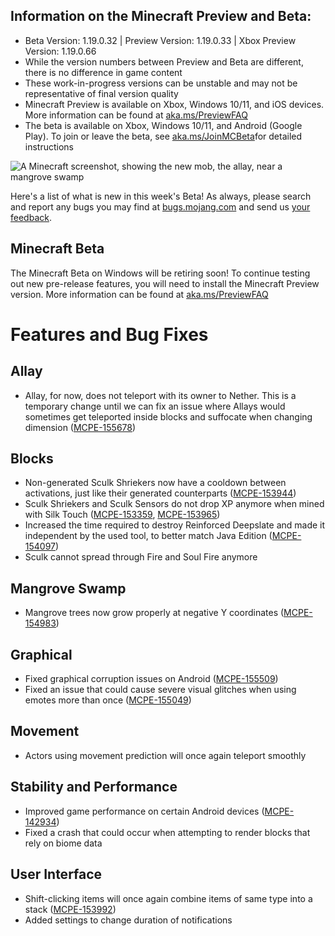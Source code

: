 ## Information on the Minecraft Preview and Beta: 

-   Beta Version: 1.19.0.32 | Preview Version: 1.19.0.33 | Xbox Preview Version: 1.19.0.66
-   While the version numbers between Preview and Beta are different, there is no difference in game content
-   These work-in-progress versions can be unstable and may not be representative of final version quality
-   Minecraft Preview is available on Xbox, Windows 10/11, and iOS devices. More information can be found at [aka.ms/PreviewFAQ](http://aka.ms/PreviewFAQ)
-   The beta is available on Xbox, Windows 10/11, and Android (Google Play). To join or leave the beta, see [aka.ms/JoinMCBeta](https://aka.ms/JoinMCBeta)for detailed instructions 

![A Minecraft screenshot, showing the new mob, the allay, near a mangrove swamp](https://feedback.minecraft.net/hc/article_attachments/6183833141901/beta19_6_16x9.jpg)

Here's a list of what is new in this week's Beta! As always, please search and report any bugs you may find at [bugs.mojang.com](http://bugs.mojang.com/) and send us [your feedback](https://aka.ms/MinecraftBetaFeedback).

  
## **Minecraft Beta**

The Minecraft Beta on Windows will be retiring soon! To continue testing out new pre-release features, you will need to install the Minecraft Preview version. More information can be found at [aka.ms/PreviewFAQ](http://aka.ms/PreviewFAQ) 

# **Features and Bug Fixes**

## **Allay**

-   Allay, for now, does not teleport with its owner to Nether. This is a temporary change until we can fix an issue where Allays would sometimes get teleported inside blocks and suffocate when changing dimension ([MCPE-155678](https://bugs.mojang.com/browse/MCPE-155678))

## **Blocks**

-   Non-generated Sculk Shriekers now have a cooldown between activations, just like their generated counterparts ([MCPE-153944](https://bugs.mojang.com/browse/MCPE-153944))
-   Sculk Shriekers and Sculk Sensors do not drop XP anymore when mined with Silk Touch ([MCPE-153359](https://bugs.mojang.com/browse/MCPE-153359), [MCPE-153965](https://bugs.mojang.com/browse/MCPE-153965))
-   Increased the time required to destroy Reinforced Deepslate and made it independent by the used tool, to better match Java Edition ([MCPE-154097](https://bugs.mojang.com/browse/MCPE-154097))
-   Sculk cannot spread through Fire and Soul Fire anymore

## **Mangrove Swamp**

-   Mangrove trees now grow properly at negative Y coordinates ([MCPE-154983](https://bugs.mojang.com/browse/MCPE-154983))

## **Graphical**

-   Fixed graphical corruption issues on Android ([MCPE-155509](https://bugs.mojang.com/browse/MCPE-155509))
-   Fixed an issue that could cause severe visual glitches when using emotes more than once ([MCPE-155049](https://bugs.mojang.com/browse/MCPE-155049))

## **Movement**

-   Actors using movement prediction will once again teleport smoothly

## **Stability and Performance**

-   Improved game performance on certain Android devices ([MCPE-142934](https://bugs.mojang.com/browse/MCPE-142934))
-   Fixed a crash that could occur when attempting to render blocks that rely on biome data

## **User Interface**

-   Shift-clicking items will once again combine items of same type into a stack ([MCPE-153992](https://bugs.mojang.com/browse/MCPE-153992))
-   Added settings to change duration of notifications

